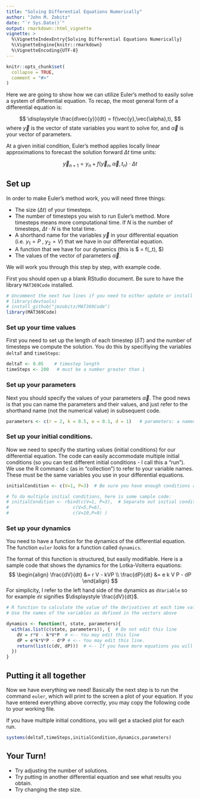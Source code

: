 ```yaml
---
title: "Solving Differential Equations Numerically"
author: "John M. Zobitz"
date: "`r Sys.Date()`"
output: rmarkdown::html_vignette
vignette: >
  %\VignetteIndexEntry{Solving Differential Equations Numerically}
  %\VignetteEngine{knitr::rmarkdown}
  %\VignetteEncoding{UTF-8}
---
```


 <!-- Note the various macros within the `vignette` section of the metadata block above. These are required in order to instruct R how to build the vignette. Note that you should change the `title` field and the `\VignetteIndexEntry` to match the title of your vignette. -->

```r
knitr::opts_chunk$set(
  collapse = TRUE,
  comment = "#>"
)
```

Here we are going to show how we can utilize Euler's method to easily solve a system of differential equation.  To recap, the most general form of a differential equation is: 

$$ \displaystyle \frac{d\vec{y}}{dt} = f(\vec{y},\vec{\alpha},t), $$
where $\vec{y}$ is the vector of state variables you want to solve for, and $\vec{\alpha}$ is your vector of parameters.

At a given initial condition, Euler's method applies locally linear approximations to forecast the solution forward $\Delta t$ time units:

$$ \vec{y}_{n+1} = y_{n} + f(\vec{y}_{n},\vec{\alpha},t_{n}) \cdot \Delta t $$


## Set up

In order to make Euler's method work, you will need three things:

- The size ($\Delta t$) of your timesteps.
- The number of timesteps you wish to run Euler's method.  More timesteps means more computational time.  If $N$ is the number of timesteps, $\Delta t \cdot N$ is the total time.
- A shorthand name for the variables $\vec{y}$ in your differential equation (i.e. $y_{1}=P$ , $y_{2}=V$) that we have in our differential equation.
- A function that we have for our dynamics (this is $ \displaystyle \frac{d\vec{y}}{dt} = f(\vec{y},\vec{\alpha},t), $)
- The values of the vector of parameters $\vec{\alpha}$.

We will work you through this step by step, with example code.

First you should open up a blank RStudio document.  Be sure to have the library `MAT369Code` installed.

```r
# Uncomment the next two lines if you need to either update or install the MAT 369 Code
# library(devtools)
# install_github("jmzobitz/MAT369Code")
library(MAT369Code)

```


### Set up your time values
First you need to set up the length of each timestep ($\delta T$) and the number of timesteps we compute the solution.  You do this by specifiying the variables `deltaT` and `timeSteps`:
```r
deltaT <- 0.05    # timestep length
timeSteps <- 200   # must be a number greater than 1
```


### Set up your parameters
Next you should specify the values of your parameters $\vec{\alpha}$.  The good news is that you can name the parameters and their values, and just refer to the shorthand name (not the numerical value) in subsequent code.

```r
parameters <- c(r = 2, k = 0.5, e = 0.1, d = 1)   # parameters: a named vector
```

### Set up your initial conditions.
Now we need to specify the starting values (initial conditions) for our differential equation.  The code can easily accommodate multiple initial conditions (so you can test different initial conditions - I call this a "run"). We use the R command `c` (as in "collection") to refer to your variable names.  These must be the same variables you use in your differential equations.

```r

initialCondition <- c(V=1, P=3)  # Be sure you have enough conditions as you do variables.

# To do multiple initial conditions, here is some sample code:
# initialCondition <- rbind(c(V=1, P=3),  # Separate out initial conditions with a separate row.
#                        c(V=5,P=6),
#                        c(V=10,P=9) )
```



### Set up your dynamics
You need to have a function for the dynamics of the differential equation.  The function `euler` looks for a function called `dynamics`.

The format of this function is structured, but easily modifiable.  Here is a sample code that shows the dynamics for the Lotka-Volterra equations:
$$ \begin{align} \frac{dV}{dt} &= r V - kVP \\ \frac{dP}{dt} &= e k V P - dP \end{align} $$
For simplicity, I refer to the left hand side of the dynamics as `dVariable` so for example `dV` signifies $\displaystyle \frac{dV}{dt}$.

```r
# R function to calculate the value of the derivatives at each time value
# Use the names of the variables as defined in the vectors above

dynamics <- function(t, state, parameters){
  with(as.list(c(state, parameters)), {  # Do not edit this line
    dV = r*V - k*V*P  # <-- You may edit this line
    dP = e*k*V*P - d*P # <-- You may edit this line.
    return(list(c(dV, dP)))  # <-- If you have more equations you will need to list the dVariables
  })
}


```



## Putting it all together

Now we have everything we need!  Basically the next step is to run the command `euler`, which will print to the screen a plot of your equation. If you have entered everything above correctly, you may copy the following code to your working file.

If you have multiple initial conditions, you will get a stacked plot for each run.

```r
systems(deltaT,timeSteps,initialCondition,dynamics,parameters)
```


## Your Turn!
- Try adjusting the number of solutions.
- Try putting in another differential equation and see what results you obtain.
- Try changing the step size.
